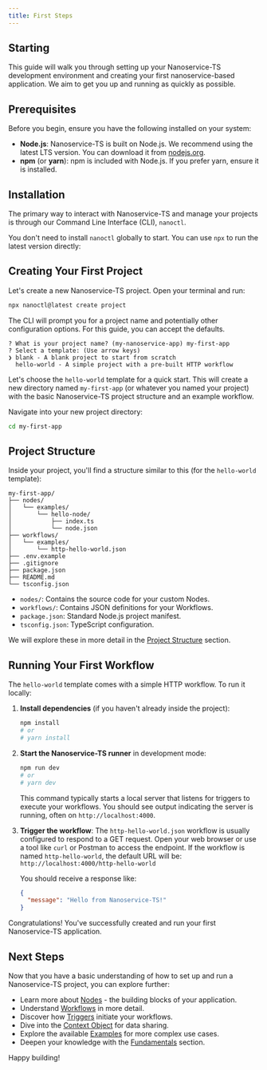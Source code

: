 ```yaml
---
title: First Steps
---
```


## Starting

This guide will walk you through setting up your Nanoservice-TS development environment and creating your first nanoservice-based application. We aim to get you up and running as quickly as possible.

## Prerequisites

Before you begin, ensure you have the following installed on your system:

*   **Node.js**: Nanoservice-TS is built on Node.js. We recommend using the latest LTS version. You can download it from [nodejs.org](https://nodejs.org/).
*   **npm** (or **yarn**): npm is included with Node.js. If you prefer yarn, ensure it is installed.

## Installation

The primary way to interact with Nanoservice-TS and manage your projects is through our Command Line Interface (CLI), `nanoctl`.

You don't need to install `nanoctl` globally to start. You can use `npx` to run the latest version directly:

## Creating Your First Project

Let's create a new Nanoservice-TS project. Open your terminal and run:

```bash
npx nanoctl@latest create project
```

The CLI will prompt you for a project name and potentially other configuration options. For this guide, you can accept the defaults.

```
? What is your project name? (my-nanoservice-app) my-first-app
? Select a template: (Use arrow keys)
❯ blank - A blank project to start from scratch
  hello-world - A simple project with a pre-built HTTP workflow
```

Let's choose the `hello-world` template for a quick start. This will create a new directory named `my-first-app` (or whatever you named your project) with the basic Nanoservice-TS project structure and an example workflow.

Navigate into your new project directory:

```bash
cd my-first-app
```

## Project Structure

Inside your project, you'll find a structure similar to this (for the `hello-world` template):

```
my-first-app/
├── nodes/
│   └── examples/
│       └── hello-node/
│           ├── index.ts
│           └── node.json
├── workflows/
│   └── examples/
│       └── http-hello-world.json
├── .env.example
├── .gitignore
├── package.json
├── README.md
└── tsconfig.json
```

*   `nodes/`: Contains the source code for your custom Nodes.
*   `workflows/`: Contains JSON definitions for your Workflows.
*   `package.json`: Standard Node.js project manifest.
*   `tsconfig.json`: TypeScript configuration.

We will explore these in more detail in the [Project Structure](../fundamentals/project-structure.mdx) section.

## Running Your First Workflow

The `hello-world` template comes with a simple HTTP workflow. To run it locally:

1.  **Install dependencies** (if you haven't already inside the project):
    ```bash
    npm install
    # or
    # yarn install
    ```

2.  **Start the Nanoservice-TS runner** in development mode:
    ```bash
    npm run dev
    # or
    # yarn dev
    ```
    This command typically starts a local server that listens for triggers to execute your workflows. You should see output indicating the server is running, often on `http://localhost:4000`.

3.  **Trigger the workflow**:
    The `http-hello-world.json` workflow is usually configured to respond to a GET request. Open your web browser or use a tool like `curl` or Postman to access the endpoint. If the workflow is named `http-hello-world`, the default URL will be:
    `http://localhost:4000/http-hello-world`

    You should receive a response like:
    ```json
    {
      "message": "Hello from Nanoservice-TS!"
    }
    ```

Congratulations! You've successfully created and run your first Nanoservice-TS application.

## Next Steps

Now that you have a basic understanding of how to set up and run a Nanoservice-TS project, you can explore further:

*   Learn more about [Nodes](./nodes.mdx) - the building blocks of your application.
*   Understand [Workflows](./workflows.mdx) in more detail.
*   Discover how [Triggers](./triggers.mdx) initiate your workflows.
*   Dive into the [Context Object](./context.mdx) for data sharing.
*   Explore the available [Examples](../examples/index.mdx) for more complex use cases.
*   Deepen your knowledge with the [Fundamentals](../fundamentals/overview.mdx) section.

Happy building!
